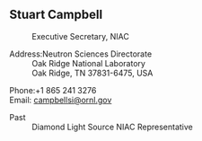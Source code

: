 ==Stuart Campbell==
:Executive Secretary, NIAC

;Address:Neutron Sciences Directorate
:Oak Ridge National Laboratory
:Oak Ridge, TN 37831-6475, USA

;Phone:+1 865 241 3276
;Email: [mailto:campbellsi@ornl.gov campbellsi@ornl.gov]

;Past
:Diamond Light Source NIAC Representative
